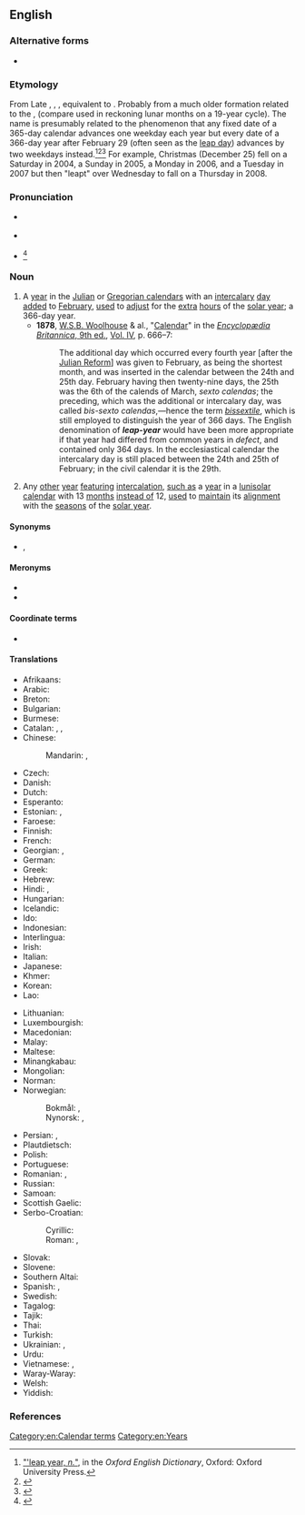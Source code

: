 {{also|leap-year}}
==English==
{{wikipedia}}

===Alternative forms===
* {{alter|en|leapyear|leap-year}}

===Etymology===
From Late {{inh|en|enm|lepe yeer}}, {{m|enm|lep ȝere}}, {{m|enm|lyp ȝere}}, equivalent to {{compound|en|leap|year}}. Probably from a much older formation related to the {{cog|non|hlaup-ár|t=leap year}}, {{cog|ang|mōnan hlȳp|t=moon's leap}} (compare {{cog|la|saltus lunae}} used in reckoning lunar months on a 19-year cycle). The name is presumably related to the phenomenon that any fixed date of a 365-day calendar advances one weekday each year but every date of a 366-day year after February 29  (often seen as the [[leap day]]) advances by two weekdays instead.<ref>[http://www.oed.com/view/Entry/106711 "'leap year, ''n.''"], in the ''Oxford English Dictionary'', Oxford: Oxford University Press.</ref><ref>{{R:Etymonline}}</ref><ref>{{R:Lexico|pos=n}}</ref> For example, Christmas (December 25) fell on a Saturday in 2004, a Sunday in 2005, a Monday in 2006, and a Tuesday in 2007 but then "leapt" over Wednesday to fall on a Thursday in 2008.

===Pronunciation===
* {{a|RP}} {{IPA|en|/ˈliːpˌjɪə/}}
* {{a|GenAm}} {{IPA|en|/ˈliːpˌjɪɹ/}}
* {{i|obsolete}} {{IPA|en|/ˈlɛpˌjɪɹ/|/ˈlɛpˌjiːɹ/}}<ref>{{R:Jespersen MEGoHP|I|4.36|125}}</ref>
===Noun===
{{en-noun}}

# A [[year]] in the [[Julian calendar|Julian]] or [[Gregorian calendar]]s with an [[intercalary]] [[day]] [[add]]ed to [[February]], [[use]]d to [[adjust]] for the [[extra]] [[hour]]s of the [[solar year]]; a 366-day year.
#* '''1878''', [[w:Wesley S. B. Woolhouse|W.S.B. Woolhouse]] & al., "[[:s:Encyclopædia Britannica, Ninth Edition/Calendar|Calendar]]" in the [[:s:Encyclopædia Britannica, Ninth Edition|''Encyclopædia Britannica'', 9th ed.]], [[:s:Encyclopædia Britannica, Ninth Edition/Volume IV|Vol. IV]], p. 666–7:
#*: The additional day which occurred every fourth year [after the [[w:Julian Reform|Julian Reform]]] was given to February, as being the shortest month, and was inserted in the calendar between the 24th and 25th day. February having then twenty-nine days, the 25th was the 6th of the calends of March, ''sexto calendas''; the preceding, which was the additional or intercalary day, was called ''bis-sexto calendas'',—hence the term ''[[bissextile]]'', which is still employed to distinguish the year of 366 days. The English denomination of '''''leap-year''''' would have been more appropriate if that year had differed from common years in ''defect'', and contained only 364 days. In the ecclesiastical calendar the intercalary day is still placed between the 24th and 25th of February; in the civil calendar it is the 29th.
# {{lb|en|inexact}} Any [[other]] [[year]] [[featuring]] [[intercalation]], [[such as]] a [[year]] in a [[lunisolar]] [[calendar]] with 13 [[month]]s [[instead of]] 12, [[use]]d to [[maintain]] its [[alignment]] with the [[season]]s of the [[solar year]].

====Synonyms====
* {{sense|Julian & Gregorian}} {{l|en|bissextile}}, {{l|en|bissext}}

====Meronyms====
* {{l|en|leap day}}
* {{l|en|leap second}}

====Coordinate terms====
* {{l|en|common year}}

====Translations====
{{trans-top|366-day year in the Gregorian calendar}}
* Afrikaans: {{t+|af|skrikkeljaar}}
* Arabic: {{t|ar|سَنَة كَبِيسَة}}
* Breton: {{t|br|bloavezh bizeost|m}}
* Bulgarian: {{t|bg|високосна година|f|sc=Cyrl}}
* Burmese: {{t-needed|my}}
* Catalan: {{t+|ca|any de traspàs|m}}, {{t+|ca|any bixest|m}}, {{t+|ca|any bissextil|m}}
* Chinese:
*: Mandarin: {{t+|cmn|閏年|sc=Hani}}, {{t+|cmn|闰年|tr=rùnnián|sc=Hani}}
* Czech: {{t+|cs|přestupný rok|m}}
* Danish: {{t+|da|skudår|n}}
* Dutch: {{t+|nl|schrikkeljaar|n}}
* Esperanto: {{t|eo|superjaro}}
* Estonian: {{t+|et|liigaasta}}, {{t|et|bisekstiiliaasta}} {{qualifier|colloquial}}
* Faroese: {{t|fo|leypár|n}}
* Finnish: {{t+|fi|karkausvuosi}}
* French: {{t+|fr|année bissextile|f}}
* Georgian: {{t|ka|ნაკიანი წელიწადი|sc=Geor}}, {{t|ka|ნაკიანი წელი|sc=Geor}}
* German: {{t+|de|Schaltjahr|n}}
* Greek: {{t|el|δίσεκτο έτος|n|sc=Grek}}
* Hebrew: {{t+|he|שנה מעוברת|m|tr=shaná meubéret}}
* Hindi: {{t|hi|अधिवर्ष}}, {{t|hi|लीप वर्ष}}
* Hungarian: {{t+|hu|szökőév}}
* Icelandic: {{t|is|hlaupár|n}}
* Ido: {{t|io|bisextila yaro}}
* Indonesian: {{t+|id|tahun kabisat}}
* Interlingua: {{t|ia|anno bissextil}}
* Irish: {{t|ga|bliain bhisigh|f}}
* Italian: {{t|it|anno bisestile|m}}
* Japanese: {{t+|ja|閏年|tr=[[うるうどし]], urūdoshi; [[じゅんねん]], junnen|sc=Jpan}}
* Khmer: {{t-needed|km}}
* Korean: {{t+|ko|윤년(閏年)}}
* Lao: {{t-needed|lo}}
{{trans-mid}}
* Lithuanian: {{t|lt|keliamieji metai|m-p}}
* Luxembourgish: {{t|lb|Schaltjoer|n}}
* Macedonian: {{t|mk|престапна година|f|sc=Cyrl}}
* Malay: {{t|ms|tahun lompat}}
* Maltese: {{t|mt|sena biżestili}}
* Minangkabau: {{t|min|tahun kabisat}}
* Mongolian: {{t|mn|өндөр жил|sc=Cyrl}}
* Norman: {{t|nrf|année bissextile|f}}
* Norwegian:
*: Bokmål: {{t|no|skuddår|n}}, {{t|no|skottår|n}}
*: Nynorsk: {{t|no|skottår|n}}, {{t|no|skotår|n}}
* Persian: {{t|fa|سال انباشته|tr=sâl-e ambâšte}}, {{t+|fa|سال کبیسه|tr=sâl-e kabise}}
* Plautdietsch: {{t|pdt|Schaultjoa|n}}
* Polish: {{t+|pl|rok przestępny|m-in}}
* Portuguese: {{t+|pt|ano bissexto|m}}
* Romanian: {{t+|ro|an bisect|m}}, {{t|ro|an bisectil|m}}
* Russian: {{t+|ru|високо́сный год|m}}
* Samoan: {{t|sm|puna ifo tausaga}}
* Scottish Gaelic: {{t|gd|bliadhna-leum|f}}
* Serbo-Croatian:
*: Cyrillic: {{t|sh|преступна година|f|sc=Cyrl}}
*: Roman: {{t|sh|prestupna godina|f}}, {{t|sh|prijestupna godina|f}}
* Slovak: {{t|sk|priestupný rok|m}}
* Slovene: {{t+|sl|prestopno leto|n}}
* Southern Altai: {{t|alt|кату јыл}}
* Spanish: {{t+|es|bisiesto|m}}, {{t+|es|año bisiesto|m}}
* Swedish: {{t+|sv|skottår|n}}
* Tagalog: {{t|tl|taong bisyesto}}
* Tajik: {{t|tg|соли кабиса}}
* Thai: {{t-needed|th}}
* Turkish: {{t+|tr|artık yıl}}
* Ukrainian: {{t|uk|високо́сний рік|m}}, {{t|uk|пере́ступний рік}} {{qualifier|dated}}
* Urdu: {{t|ur|سال کبیسہ|tr=sāl-e kabīsā}}
* Vietnamese: {{t+|vi|năm nhuận}}, {{t|vi|năm nhuần}}
* Waray-Waray: {{t|war|tuig bisyesto}}
* Welsh: {{t|cy|blwyddyn naid}}
* Yiddish: {{t|yi|עיבור־יאָר|n|tr=iber-yor}}
{{trans-bottom}}

===References===
<references/>

[[Category:en:Calendar terms]]
[[Category:en:Years]]